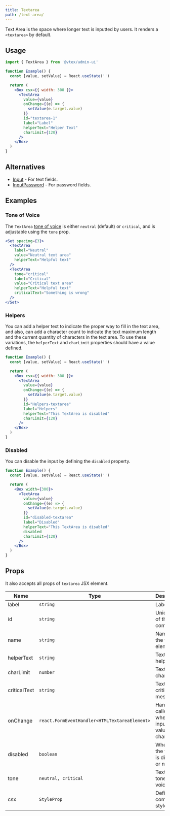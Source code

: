 ```yaml
---
title: Textarea
path: /text-area/
---
```



<PageHeader title="TextArea" />

Text Area is the space where longer text is inputted by users. It renders a `<textarea>` by default.

## Usage

```jsx isStatic
import { TextArea } from '@vtex/admin-ui'

function Example() {
  const [value, setValue] = React.useState('')

  return (
    <Box csx={{ width: 300 }}>
      <TextArea
        value={value}
        onChange={(e) => {
          setValue(e.target.value)
        }}
        id="textarea-1"
        label="Label"
        helperText="Helper Text"
        charLimit={120}
      />
    </Box>
  )
}
```

## Alternatives

- [Input](input/) - For text fields.
- [InputPassword](input-password/) - For password fields.

## Examples

### Tone of Voice

The `TextArea` [tone of voice](/foundations/colors/#tones) is either `neutral` (default) or `critical`, and is adjustable using the `tone` prop.

```jsx live
<Set spacing={3}>
  <TextArea
    label="Neutral"
    value="Neutral text area"
    helperText="Helpful text"
  />
  <TextArea
    tone="critical"
    label="Critical"
    value="Critical text area"
    helperText="Helpful text"
    criticalText="Something is wrong"
  />
</Set>
```

### Helpers

You can add a helper text to indicate the proper way to fill in the text area, and also, can add a character count to indicate the text maximum length and the current quantity of characters in the text area. To use these variations, the `helperText` and `charLimit` properties should have a value defined.

```jsx live
function Example() {
  const [value, setValue] = React.useState('')

  return (
    <Box csx={{ width: 300 }}>
      <TextArea
        value={value}
        onChange={(e) => {
          setValue(e.target.value)
        }}
        id="Helpers-textarea"
        label="Helpers"
        helperText="This TextArea is disabled"
        charLimit={120}
      />
    </Box>
  )
}
```

### Disabled

You can disable the input by defining the `disabled` property.

```jsx live
function Example() {
  const [value, setValue] = React.useState('')

  return (
    <Box width={300}>
      <TextArea
        value={value}
        onChange={(e) => {
          setValue(e.target.value)
        }}
        id="disabled-textarea"
        label="Disabled"
        helperText="This TextArea is disabled"
        disabled
        charLimit={120}
      />
    </Box>
  )
}
```

## Props

It also accepts all props of `textarea` JSX element.

| Name         | Type                                          | Description                                  | Required | Default   |
| ------------ | --------------------------------------------- | -------------------------------------------- | -------- | --------- |
| label        | `string`                                      | Label text                                   | ✅       | -         |
| id           | `string`                                      | Unique id of the component                   | ✅       | -         |
| name         | `string`                                      | Name of the textarea element.                | 🚫       | -         |
| helperText   | `string`                                      | TextArea helper text                         | 🚫       | -         |
| charLimit    | `number`                                      | TextArea char limit                          | 🚫       | -         |
| criticalText | `string`                                      | TextArea critical message                    | 🚫       | -         |
| onChange     | `react.FormEventHandler<HTMLTextareaElement>` | Handler called when the inputs value changes | 🚫       | -         |
| disabled     | `boolean`                                     | Whether the textarea is disabled or not      | 🚫       | `false`   |
| tone         | `neutral, critical`                           | TextArea's tone of voice                     | 🚫       | `neutral` |
| csx          | `StyleProp`                                   | Defines component styles                     | 🚫       | `{}`      |
